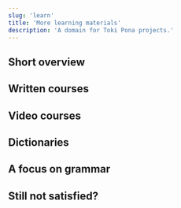 ```yaml
---
slug: 'learn'
title: 'More learning materials'
description: 'A domain for Toki Pona projects.'
---
```



## Short overview
<List>
    <Card url="https://www.youtube.com/watch?v=5phj5Ae80h8" />
    <Card url="https://sona.pona.la/wiki/Cheat_sheets" />
</List>

## Written courses
<List>
    <Card url="https://wasona.com" />
    <Card url="https://mun.la/sona" />
    <Card url="https://lipu-sona.comforttiger.space" />
    <Card url="https://lipu-sona.pona.la" />
</List>

## Video courses
<List>
    <Card url="https://www.youtube.com/playlist?list=PLoLQoll2U6WEeCO7C2oc1LTWgkoBC8rvT" />
    <Card url="https://www.youtube.com/playlist?list=PLwYL9_SRAk8EXSZPSTm9lm2kD_Z1RzUgm" />
    <Card url="https://www.youtube.com/playlist?list=PLuYLhuXt4HrQwIDV7FBkA8zApw0pnEJrX" />
</List>

## Dictionaries
<List>
    <Card url="https://nimi.li" />
    <Card url="https://linku.la" />
    <Card url="https://nimi.pona.la" />
    <Card url="https://lipamanka.gay/essays/dictionary" />
</List>

## A focus on grammar
<List>
    <Card url="https://nasin.nimi.li" />
    <Card url="https://github.com/kilipan/nasin-toki" />
</List>

## Still not satisfied?
<List>
    <Card url="https://sona.pona.la/wiki/Recommended_learning_resources" />
</List>
